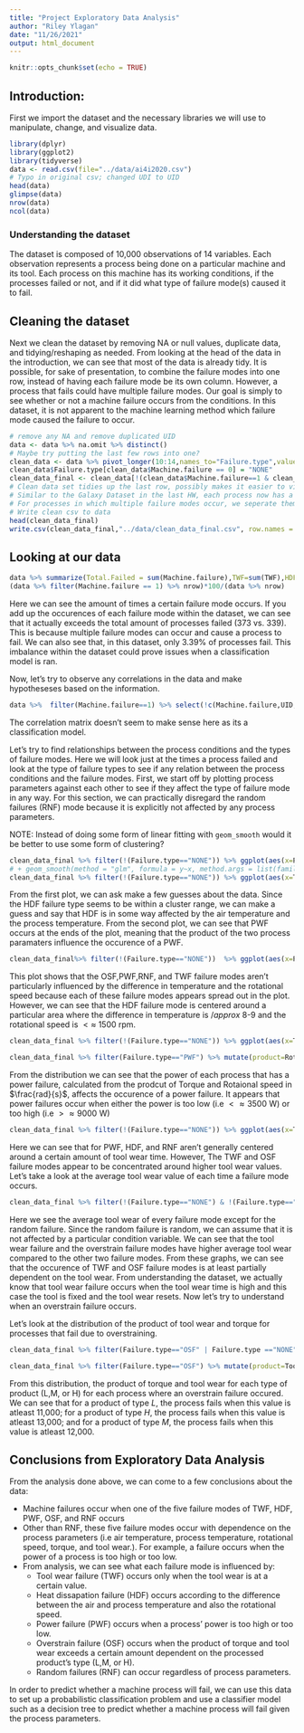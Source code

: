```yaml
---
title: "Project Exploratory Data Analysis"
author: "Riley Ylagan"
date: "11/26/2021"
output: html_document
---
```


```r
knitr::opts_chunk$set(echo = TRUE)
```

## Introduction:
First we import the dataset and the necessary libraries we will use to manipulate, change, and visualize data.

```r
library(dplyr)
library(ggplot2)
library(tidyverse)
data <- read.csv(file="../data/ai4i2020.csv")
# Typo in original csv; changed UDI to UID
head(data)
glimpse(data)
nrow(data)
ncol(data)
```
### Understanding the dataset
The dataset is composed of 10,000 observations of 14 variables. Each observation represents a process being done on a particular machine and its tool. Each process on this machine has its working conditions, if the processes failed or not, and if it did what type of failure mode(s) caused it to fail.


## Cleaning the dataset
Next we clean the dataset by removing NA or null values, duplicate data, and tidying/reshaping as needed. From looking at the head of the data in the introduction, we can see that most of the data is already tidy. It is possible, for sake of presentation, to combine the failure modes into one row, instead of having each failure mode be its own column. However, a process that fails could have multiple failure modes. Our goal is simply to see whether or not a machine failure occurs from the conditions. In this dataset, it is not apparent to the machine learning method which failure mode caused the failure to occur.
```r
# remove any NA and remove duplicated UID
data <- data %>% na.omit %>% distinct()
# Maybe try putting the last few rows into one?
clean_data <- data %>% pivot_longer(10:14,names_to="Failure.type",values_to="value") 
clean_data$Failure.type[clean_data$Machine.failure == 0] = "NONE"
clean_data_final <- clean_data[!(clean_data$Machine.failure==1 & clean_data$value == 0 ),] %>% select(!value) %>% distinct
# Clean data set tidies up the last row, possibly makes it easier to visualize to view patterns/stuff
# Similar to the Galaxy Dataset in the last HW, each process now has a categorical variable for what type of failure if one occured
# For processes in which multiple failure modes occur, we seperate them into separate rows with the same process parameters but different failure modes so the machine learning method can see the process parameters for each failure separately.
# Write clean csv to data
head(clean_data_final)
write.csv(clean_data_final,"../data/clean_data_final.csv", row.names = FALSE)
```

## Looking at our data
```r
data %>% summarize(Total.Failed = sum(Machine.failure),TWF=sum(TWF),HDF = sum(HDF),PWF=sum(PWF),OSF=sum(OSF),RNF=sum(RNF)) %>% pivot_longer(1:6,names_to="Failure_mode",values_to="Frequency") %>% ggplot(aes(x=reorder(Failure_mode,-Frequency),y=Frequency,fill=Failure_mode)) +geom_bar(stat = "identity") + geom_text(aes(label=Frequency), position=position_dodge(width=0.9), vjust=-0.25) + theme_minimal() + xlab("Types of Failure Modes") + ggtitle("Occurence of Failure Types and Total Failures")
(data %>% filter(Machine.failure == 1) %>% nrow)*100/(data %>% nrow)
```

Here we can see the amount of times a certain failure mode occurs. If you add up the occurences of each failure mode within the dataset, we can see that it actually exceeds the total amount of processes failed (373 vs. 339). This is because multiple failure modes can occur and cause a process to fail.
We can also see that, in this dataset, only 3.39\% of processes fail. This imbalance within the dataset could prove issues when a classification model is ran. 

Now, let's try to observe any correlations in the data and make hypotheseses based on the information.
```r
data %>%  filter(Machine.failure==1) %>% select(!c(Machine.failure,UID,TWF,RNF,PWF,HDF,OSF)) %>%select_if(is.numeric) %>% cor %>% as.data.frame %>% rownames_to_column %>% pivot_longer(-1)%>% ggplot(aes(rowname,name,fill=value)) + geom_tile() + geom_text(aes(label=round(value,2))) + xlab("") + ylab("") + coord_fixed(ratio=1/2) + scale_fill_gradient2()+theme(axis.text.x = element_text(angle = 90, vjust = 0.5, hjust=1))
```
The correlation matrix doesn't seem to make sense here as its a classification model.

Let's try to find relationships between the process conditions and the types of failure modes. Here we will look just at the times a process failed and look at the type of failure types to see if any relation between the process conditions and the failure modes.
First, we start off by plotting process parameters against each other to see if they affect the type of failure mode in any way. For this section, we can practically disregard the random failures (RNF) mode because it is explicitly not affected by any process parameters. 

NOTE: Instead of doing some form of linear fitting with `geom_smooth` would it be better to use some form of clustering?
```r
clean_data_final %>% filter(!(Failure.type=="NONE")) %>% ggplot(aes(x=Process.temperature..K.,y=Air.temperature..K.,color=Failure.type)) + geom_point() + xlab("Process Temperature(K)") + ylab("Air Temperature(K)") + ggtitle("Air Process vs. Process Temperature for Each Failure Type")
# + geom_smooth(method = "glm", formula = y~x, method.args = list(family = gaussian(link = 'log')))
clean_data_final %>% filter(!(Failure.type=="NONE")) %>% ggplot(aes(x=Torque..Nm.,y=Rotational.speed..rpm.,color=Failure.type)) + geom_point() + xlab("Torque(Nm)") + ylab("Rotational Speed(rpm)") + ggtitle("Torque vs. Rotational Speed for Each Failure Type")
```
  
From the first plot, we can ask make a few guesses about the data. Since the HDF failure type seems to be within a cluster range, we can make a guess and say that HDF is in some way affected by the air temperature and the process temperature.
From the second plot, we can see that PWF occurs at the ends of the plot, meaning that the product of the two process paramaters influence the occurence of a PWF.
```r
clean_data_final%>% filter(!(Failure.type=="NONE"))  %>% ggplot(aes(x=Process.temperature..K.-Air.temperature..K.,y=Rotational.speed..rpm.)) + geom_point(aes(color=Failure.type))+xlab("Process - Air Temperature (K)") + ylab("Rotational Speed (rpm)") + ggtitle("Difference between Process and Air Temperature vs. Rotational Speed")
```
  
This plot shows that the OSF,PWF,RNF, and TWF failure modes aren't particularly influenced by the difference in temperature and the rotational speed because each of these failure modes appears spread out in the plot. However, we can see that the HDF failure mode is centered around a particular area where the difference in temperature is $/approx$ 8-9 and the rotational speed is $< \approx$ 1500 rpm.
```r
clean_data_final %>% filter(!(Failure.type=="NONE")) %>% ggplot(aes(x=Torque..Nm.,y=Rotational.speed..rpm.)) + geom_point(aes(color=Failure.type))+ xlab("Torque (Nm)") + ylab("Rotational Speed (rpm)") + ggtitle("Tool wear of each process vs. Torque")

clean_data_final %>% filter(Failure.type=="PWF") %>% mutate(product=Rotational.speed..rpm.*Torque..Nm.*2*pi/60) %>% ggplot(aes(x=product))+geom_histogram(color="black", fill="light blue") + theme_minimal() + xlab("Product of Torque and Rotational Speed = Power (Watts)") + ylab("Count") + ggtitle("Distribution of Process Power for times when there was a Power Failure (PWF)")
```
  
From the distribution we can see that the power of each process that has a power failure, calculated from the prodcut of Torque and Rotaional speed in $\frac{rad}{s}$, affects the occurence of a power failure. It appears that power failures occur when either the power is too low (i.e $< \approx 3500$ W) or too high (i.e $> \approx 9000$ W)
```r
clean_data_final %>% filter(!(Failure.type=="NONE")) %>% ggplot(aes(x=Tool.wear..min.,y=Torque..Nm.)) + geom_point(aes(color=Failure.type)) + xlab("Process Tool Wear (min)") + ylab("Torque (Nm)") + ggtitle("Tool wear of each process vs. Torque")
```
  
Here we can see that for PWF, HDF, and RNF aren't generally centered around a certain amount of tool wear time. However, The TWF and OSF failure modes appear to be concentrated around higher tool wear values. Let's take a look at the average tool wear value of each time a failure mode occurs.

```r
clean_data_final %>% filter(!(Failure.type=="NONE") & !(Failure.type=="RNF")) %>% ggplot(aes(x=reorder(Failure.type,-Tool.wear..min.),y=Tool.wear..min.,fill=Failure.type)) + geom_bar(stat = "summary", fun= "mean") + theme_minimal() + xlab("Failure Mode") + ylab("Average Tool Wear (min)") + ggtitle("Average Tool Wear of Every Failure mode")
```
  
Here we see the average tool wear of every failure mode except for the random failure. Since the random failure is random, we can assume that it is not affected by a particular condition variable. We can see that the tool wear failure and the overstrain failure modes have higher average tool wear compared to the other two failure modes. From these graphs, we can see that the occurence of TWF and OSF failure modes is at least partially dependent on the tool wear. From understanding the dataset, we actually know that tool wear failure occurs when the tool wear time is high and this case the tool is fixed and the tool wear resets. Now let's try to understand when an overstrain failure occurs.

Let's look at the distribution of the product of tool wear and torque for processes that fail due to overstraining.
```r
clean_data_final %>% filter(Failure.type=="OSF" | Failure.type =="NONE") %>% mutate(product=Tool.wear..min.*Torque..Nm.) %>% ggplot(aes(x=product,fill=Failure.type)) + geom_histogram() + facet_wrap(~Type) + theme_minimal() + xlab("Product of Torque and Tool Wear (min*Nm)") + ylab("Count") + ggtitle("Distribution of the product of tool wear and torque for NONE and OSF") + theme(axis.text.x = element_text(angle = 90))

clean_data_final %>% filter(Failure.type=="OSF") %>% mutate(product=Tool.wear..min.*Torque..Nm.) %>% ggplot(aes(x=product,fill=Type)) + geom_histogram() + facet_wrap(~Type) + theme_minimal() + xlab("Product of Torque and Tool Wear (min*Nm)") + ylab("Count") + ggtitle("Distribution of the product of tool wear and torque for times when there was OSF") + theme(axis.text.x = element_text(angle = 90))
```
  
From this distribution, the product of torque and tool wear for each type of product (L,M, or H) for each process where an overstrain failure occured. We can see that for a product of type $L$, the process fails when this value is atleast 11,000; for a product of type $H$, the process fails when this value is atleast 13,000; and for a product of type $M$, the process fails when this value is atleast 12,000.

## Conclusions from Exploratory Data Analysis
From the analysis done above, we can come to a few conclusions about the data:

* Machine failures occur when one of the five failure modes of TWF, HDF, PWF, OSF, and RNF occurs
* Other than RNF, these five failure modes occur with dependence on the process parameters (i.e air temperature, process temperature, rotational speed, torque, and tool wear.). For example, a failure occurs when the power of a process is too high or too low.
* From analysis, we can see what each failure mode is influenced by:
  + Tool wear failure (TWF) occurs only when the tool wear is at a certain value.
  + Heat dissapation failure (HDF) occurs according to the difference between the air and process temperature and also the rotational speed.
  + Power failure (PWF) occurs when a process' power is too high or too low.
  + Overstrain failure (OSF) occurs when the product of torque and tool wear exceeds a certain amount dependent on the processed product's type (L,M, or H).
  + Random failures (RNF) can occur regardless of process parameters.

In order to predict whether a machine process will fail, we can use this data to set up a probabilistic classification problem and use a classifier model such as a decision tree to predict whether a machine process will fail given the process parameters.

